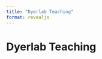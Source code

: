 ```yaml
---
title: "Dyerlab Teaching"
format: revealjs
---
```

# Dyerlab Teaching

## &nbsp; {background-color="white" background-image="dyerlab_logo.png" background-size="cover" background-position="center"}

